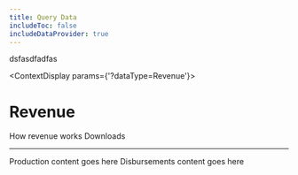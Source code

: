 ```yaml
---
title: Query Data
includeToc: false
includeDataProvider: true
---
```


dsfasdfadfas

<Box mb={4}>
<Container maxWidth="lg">
<QueryToolAppBar />

<ContextDisplay params={'?dataType=Revenue'}>
<Box bgcolor='primary.main' mt={3} mb={3}>
  <Grid container>
   <Grid item xs={12} sm={2}>
      <LandClassSelect />
    </Grid>
    <Grid item xs={12} sm={2}>
      <LandCategorySelect />
    </Grid>
    <Grid item xs={12} sm={2}>
      <OffshoreRegionSelect />
    </Grid>
    <Grid item xs={12} sm={2}>
      <StateSelect />
    </Grid>
    <Grid item xs={12} sm={2}>
      <CountySelect />
    </Grid>
    <Grid item xs={12} sm={2}>
      <CommoditySelect />
    </Grid>
    <Grid item xs={12} sm={2}>
      <RevenueTypeSelect />
    </Grid>
    <Grid item xs={12} sm={4}>
      <YearRangeSelect />
    </Grid>
  </Grid>
</Box>

<Grid container>
<Grid item xs={12} sm={3}>

# Revenue

</Grid>

<Grid item xs={12} sm={9}>
<Grid container justify='flex-end'>
<Link href='/how-it-works/#revenues' linkType='HowWorks'>How revenue works</Link>
<Link href='/downloads/#revenues' linkType='DownloadData'>Downloads</Link>
</Grid>

</Grid>
<Grid item xs={12}>

---

</Grid>
</Grid>
</ContextDisplay>
<ContextDisplay params={'?dataType=Production'}>
Production content goes here
</ContextDisplay>
<ContextDisplay params={'?dataType=Disbursements'}>
Disbursements content goes here
</ContextDisplay>


<DataTable />
</Container>
</Box>